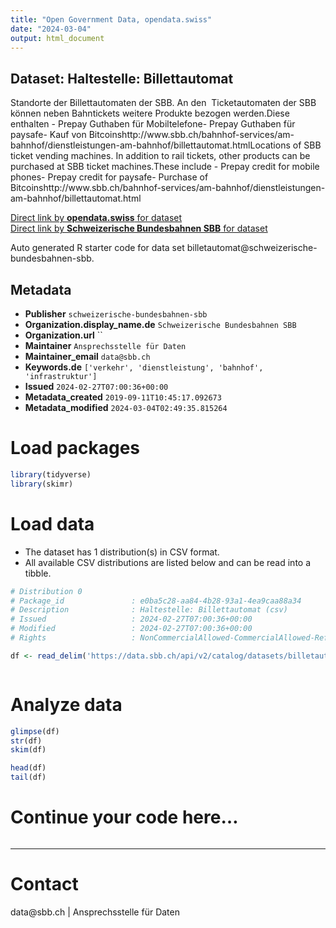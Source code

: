 ```yaml
---
title: "Open Government Data, opendata.swiss"
date: "2024-03-04"
output: html_document
---
```


## Dataset: Haltestelle: Billettautomat

Standorte der Billettautomaten der SBB. An den  Ticketautomaten der SBB können neben Bahntickets weitere Produkte bezogen werden.Diese enthalten - Prepay Guthaben für Mobiltelefone- Prepay Guthaben für paysafe- Kauf von Bitcoinshttp://www.sbb.ch/bahnhof-services/am-bahnhof/dienstleistungen-am-bahnhof/billettautomat.htmlLocations of SBB ticket vending machines. In addition to rail tickets, other products can be purchased at SBB ticket machines.These include - Prepay credit for mobile phones- Prepay credit for paysafe- Purchase of Bitcoinshttp://www.sbb.ch/bahnhof-services/am-bahnhof/dienstleistungen-am-bahnhof/billettautomat.html

[Direct link by **opendata.swiss** for dataset](https://opendata.swiss/de/dataset/haltestelle-billettautomat)<br>
[Direct link by **Schweizerische Bundesbahnen SBB** for dataset](https://data.sbb.ch/explore/dataset/billetautomat/)

Auto generated R starter code for data set billetautomat@schweizerische-bundesbahnen-sbb.

## Metadata

- **Publisher** `schweizerische-bundesbahnen-sbb`
- **Organization.display_name.de** `Schweizerische Bundesbahnen SBB`
- **Organization.url** ``
- **Maintainer** `Ansprechsstelle für Daten`
- **Maintainer_email** `data@sbb.ch`
- **Keywords.de** `['verkehr', 'dienstleistung', 'bahnhof', 'infrastruktur']`
- **Issued** `2024-02-27T07:00:36+00:00`
- **Metadata_created** `2019-09-11T10:45:17.092673`
- **Metadata_modified** `2024-03-04T02:49:35.815264`


# Load packages

```r

library(tidyverse)
library(skimr)

```

# Load data

-   The dataset has 1 distribution(s) in CSV format.
-   All available CSV distributions are listed below and can be read into a tibble.

```r

# Distribution 0
# Package_id               : e0ba5c28-aa84-4b28-93a1-4ea9caa88a34
# Description              : Haltestelle: Billettautomat (csv)
# Issued                   : 2024-02-27T07:00:36+00:00
# Modified                 : 2024-02-27T07:00:36+00:00
# Rights                   : NonCommercialAllowed-CommercialAllowed-ReferenceRequired

df <- read_delim('https://data.sbb.ch/api/v2/catalog/datasets/billetautomat/exports/csv')



```

# Analyze data

```r

glimpse(df)
str(df)
skim(df)

head(df)
tail(df)

```

# Continue your code here...

```r

```

------------------------------------------------------------------------

# Contact

data@sbb.ch | Ansprechsstelle für Daten
